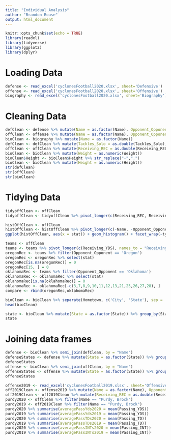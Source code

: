 ```yaml
---
title: "Individual Analysis"
author: "Brandon Rouse"
output: html_document
---
```


```r
knitr::opts_chunk$set(echo = TRUE)
library(readxl)
library(tidyverse)
library(ggplot2)
library(dplyr)
```

# Loading Data
```r
defense <- read_excel('cyclonesFootball2020.xlsx', sheet='Defensive')
offense <- read_excel('cyclonesFootball2020.xlsx', sheet='Offensive')
biography <- read_excel('cyclonesFootball2020.xlsx', sheet='Biography')
```

# Cleaning Data
```r
defClean <- defense %>% mutate(Name = as.factor(Name), Opponent_Opponent = as.factor(Opponent_Opponent))
offClean <- offense %>% mutate(Name = as.factor(Name), Opponent_Opponent = as.factor(Opponent_Opponent))
bioClean <- biography %>% mutate(Name = as.factor(Name))
defClean <- defClean %>% mutate(Tackles_Solo = as.double(Tackles_Solo), Tackles_ASST = as.double(Tackles_ASST), Tackles_TFL = as.double(Tackles_TFL), Turnover_FF = as.double(Turnover_FF), Turnover_FR = as.double(Turnover_FR), Turnover_INT = as.double(Turnover_INT), Pass_QBH = as.double(Pass_QBH), Pass_PB = as.double(Pass_PB), Tackles_Sack = as.double(Tackles_Sack))
offClean <- offClean %>% mutate(Receiving_REC = as.double(Receiving_REC), Receiving_YDS = as.double(Receiving_YDS), Receiving_TD = as.double(Receiving_TD), Rushing_ATT = as.double(Rushing_ATT), Rushing_YDS = as.double(Rushing_YDS), Rushing_TD = as.double(Rushing_TD), `Passing_CMP-ATT` = as.double(`Passing_CMP-ATT`), Passing_YDS = as.double(Passing_YDS), Passing_TD = as.double(Passing_TD), Passing_INT = as.double(Passing_INT))
bioClean <- bioClean %>% mutate(Weight = as.numeric(Weight))
bioClean$Height <- bioClean$Height %>% str_replace("-",".")
bioClean <- bioClean %>% mutate(Height = as.numeric(Height))
str(defClean)
str(offClean)
str(bioClean)
```

# Tidying Data
```r
tidyoffClean <- offClean 
tidyoffClean <- tidyoffClean %>% pivot_longer(c(Receiving_REC, Receiving_YDS), names_to = "type", values_to = "stat")
```

```r
histOffClean <- offClean 
histOffClean <- histOffClean %>% pivot_longer(c(-Name, -Opponent_Opponent), names_to = "type", values_to = "stat")
ggplot(histOffClean, aes(x = stat)) + geom_histogram() + facet_wrap(~type, scales = 'free')
```

```r
teams <- offClean 
teams <- teams %>% pivot_longer(c(Receiving_YDS), names_to = "Receiving_Yards", values_to = "stat") 
oregonRec <- teams %>% filter(Opponent_Opponent == 'Oregon')
oregonRec <- oregonRec %>% select(stat)
oregonRec[is.na(oregonRec)] = 0
oregonRec[15, ] = 0
oklahomaRec <- teams %>% filter(Opponent_Opponent == 'Oklahoma')
oklahomaRec <- oklahomaRec %>% select(stat)
oklahomaRec[is.na(oklahomaRec)] = 0
oklahomaRec <- oklahomaRec[-c(3,7,8,9,10,11,12,13,21,25,26,27,28), ]
compare <- rbind(oregonRec,oklahomaRec)
```

```r
bioClean <- bioClean %>% separate(Hometown, c('City', 'State'), sep = ',')
head(bioClean)
```

```r
state <- bioClean %>% mutate(State = as.factor(State)) %>% group_by(State) %>% tally()
state
```


# Joining data frames
```r
defense <- bioClean %>% semi_join(defClean, by = "Name")
defenseStates <- defense %>% mutate(State = as.factor(State)) %>% group_by(State) %>% tally()
defenseStates
offense <- bioClean %>% semi_join(offClean, by = "Name")
offenseStates <- offense %>% mutate(State = as.factor(State)) %>% group_by(State) %>% tally()
offenseStates
```

```r
offense2019 <- read_excel('cyclonesFootball2019.xlsx', sheet='Offensive')
off2019Clean <- offense2019 %>% mutate(Name = as.factor(Name), Opponent_Opponent = as.factor(Opponent_Opponent))
off2019Clean <- off2019Clean %>% mutate(Receiving_REC = as.double(Receiving_REC), Receiving_YDS = as.double(Receiving_YDS), Receiving_TD = as.double(Receiving_TD), Rushing_ATT = as.double(Rushing_ATT), Rushing_YDS = as.double(Rushing_YDS), Rushing_TD = as.double(Rushing_TD), `Passing_CMP-ATT` = as.double(`Passing_CMP-ATT`), Passing_YDS = as.double(Passing_YDS), Passing_TD = as.double(Passing_TD), Passing_INT = as.double(Passing_INT))
purdy2020 <- offClean %>% filter(Name == "Purdy, Brock")
purdy2019 <- off2019Clean %>% filter(Name == "Purdy, Brock")
purdy2020 %>% summarise(averagePassYds2020 = mean(Passing_YDS))
purdy2019 %>% summarise(averagePassYds2019 = mean(Passing_YDS))
purdy2020 %>% summarise(averagePassTDs2020 = mean(Passing_TD))
purdy2019 %>% summarise(averagePassTDs2019 = mean(Passing_TD))
purdy2020 %>% summarise(averagePassINTs2020 = mean(Passing_INT))
purdy2019 %>% summarise(averagePassINTs2019 = mean(Passing_INT))
```




